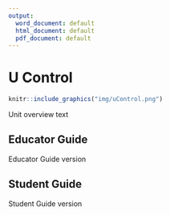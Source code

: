 ```yaml
---
output:
  word_document: default
  html_document: default
  pdf_document: default
---
```


# U Control
```r
knitr::include_graphics("img/uControl.png")
```
Unit overview text

## Educator Guide
Educator Guide version

## Student Guide
Student Guide version
